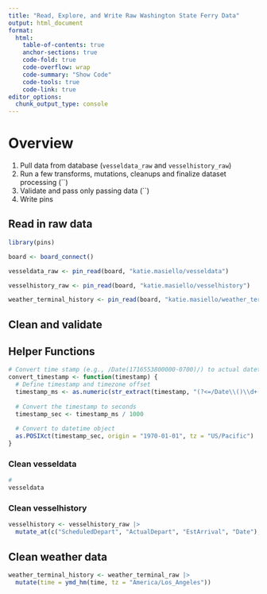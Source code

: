 ```yaml
---
title: "Read, Explore, and Write Raw Washington State Ferry Data"
output: html_document
format:
  html:
    table-of-contents: true
    anchor-sections: true
    code-fold: true
    code-overflow: wrap
    code-summary: "Show Code"
    code-tools: true
    code-link: true
editor_options: 
  chunk_output_type: console
---
```



# Overview

1.  Pull data from database (`vesseldata_raw` and `vesselhistory_raw`)
1.  Run a few transforms, mutations, cleanups and finalize dataset processing (``)
1.  Validate and pass only passing data (``)
1.  Write pins

## Read in raw data

```r
library(pins)

board <- board_connect()

vesseldata_raw <- pin_read(board, "katie.masiello/vesseldata")

vesselhistory_raw <- pin_read(board, "katie.masiello/vesselhistory")

weather_terminal_history <- pin_read(board, "katie.masiello/weather_terminal_history")

```


## Clean and validate

## Helper Functions

```r
# Convert time stamp (e.g., /Date(1716553800000-0700)/) to actual datetime
convert_timestamp <- function(timestamp) {
  # Define timestamp and timezone offset
  timestamp_ms <- as.numeric(str_extract(timestamp, "(?<=/Date\\()\\d+(?=[-+])"))
  
  # Convert the timestamp to seconds
  timestamp_sec <- timestamp_ms / 1000
  
  # Convert to datetime object
  as.POSIXct(timestamp_sec, origin = "1970-01-01", tz = "US/Pacific")
}

```


### Clean vesseldata
```r
# 
vesseldata
```



### Clean vesselhistory
```r

vesselhistory <- vesselhistory_raw |> 
  mutate_at(c("ScheduledDepart", "ActualDepart", "EstArrival", "Date"), convert_timestamp)
```

## Clean weather data

```r

weather_terminal_history <- weather_terminal_raw |> 
  mutate(time = ymd_hm(time, tz = "America/Los_Angeles"))

```

